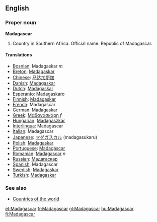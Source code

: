==English==

===Proper noun===
'''Madagascar'''
# Country in Southern Africa. Official name: Republic of Madagascar.

====Translations====
*[[Bosnian]]: Madagaskar ''m''
*[[Breton]]: [[Madagaskar]]
*[[Chinese]]: [[马达加斯加]]
*[[Danish]]: [[Madagaskar]]
*[[Dutch]]: [[Madagaskar]]
*[[Esperanto]]: [[Madagaskaro]]
*[[Finnish]]: [[Madagaskar]]
*[[French]]: Madagascar
*[[German]]: [[Madagaskar]]
*[[Greek]]: [[Μαδαγασκάρη]] ''f''
*[[Hungarian]]: [[Madagaszkár]]
*[[Interlingua]]: Madagascar
*[[Italian]]: Madagascar
*[[Japanese]]: [[マダガスカル]] (madagasukaru)
*[[Polish]]: [[Madagaskar]]
*[[Portuguese]]: [[Madagáscar]]
*[[Romanian]]: [[Madagascar]] ''n''
*[[Russian]]: [[Мадагаскар]]
*[[Spanish]]: Madagascar
*[[Swedish]]: [[Madagaskar]]
*[[Turkish]]: [[Madagaskar]]

===See also===
* [[Countries of the world]]

[[et:Madagascar]]
[[fr:Madagascar]]
[[gl:Madagascar]]
[[hu:Madagascar]]
[[fi:Madagascar]]